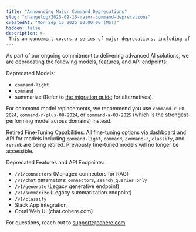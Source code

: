 ```yaml
---
title: "Announcing Major Command Deprecations"
slug: "changelog/2025-09-15-major-command-deprecations"
createdAt: "Mon Sep 15 2025 00:00:00 (MST)"
hidden: false
description: >-
 This announcement covers a series of major deprecations, including of classic Command models, several parameters, and entire endpoints.
---
```


As part of our ongoing commitment to delivering advanced AI solutions, we are deprecating the following models, features, and API endpoints:

Deprecated Models:
- `command-light` 
- `command`
- summarize (Refer to [the migration guide](https://docs.cohere.com/docs/summarizing-text#migration-from-summarize-to-chat-endpoint) for alternatives).

For command model replacements, we recommend you use `command-r-08-2024`, `command-r-plus-08-2024`, or `command-a-03-2025` (which is the strongest-performing model across domains) instead. 

Retired Fine-Tuning Capabilities:
All fine-tuning options via dashboard and API for models including `command-light`, `command`, `command-r`, `classify`, and `rerank` are being retired. Previously fine-tuned models will no longer be accessible.

Deprecated Features and API Endpoints:
- `/v1/connectors` (Managed connectors for RAG)
- `/v1/chat` parameters: `connectors`, `search_queries_only`
- `/v1/generate` (Legacy generative endpoint)
- `/v1/summarize` (Legacy summarization endpoint)
- `/v1/classify`
- Slack App integration
- Coral Web UI (chat.cohere.com)

For questions, reach out to support@cohere.com
